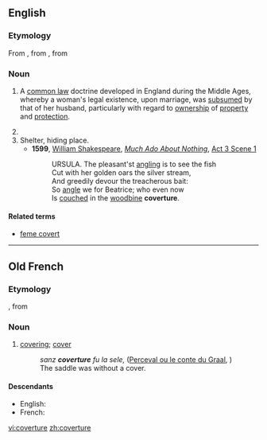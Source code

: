 ==English==
{{wikipedia}}

===Etymology===
From {{etyl|enm}}, from {{etyl|fro}} {{term|coverture|lang=fro}}, from {{term|covrir|lang=fro||to cover}}

===Noun===
{{en-noun}}

# {{legal}} A [[common law]] doctrine developed in England during the Middle Ages, whereby a woman's legal existence, upon marriage, was [[subsume]]d by that of her husband, particularly with regard to [[ownership]] of [[property]] and [[protection]].
# {{alternative spelling of|couverture}}
# Shelter, hiding place.
#* '''1599''', [[w:William Shakespeare|William Shakespeare]], ''[[w:Much Ado About Nothing|Much Ado About Nothing]]'', [[s:Much Ado About Nothing (Shakespeare)|Act 3 Scene 1]]
#*:URSULA. The pleasant'st [[angling]] is to see the fish
#*:Cut with her golden oars the silver stream,
#*:And greedily devour the treacherous bait:
#*:So [[angle]] we for Beatrice; who even now
#*:Is [[couch]]ed in the [[woodbine]] '''coverture'''.
====Related terms====
* [[feme covert]]

----

==Old French==

===Etymology===
{{suffix|covert|ure|lang=fro}}, from {{term|covrir|lang=fro||to cover}}

===Noun===
{{fro-noun|f}}

# [[covering]]; [[cover]]
#: ''sanz '''coverture''' fu la sele,'' ([[s:fr:Perceval ou le conte du Graal|Perceval ou le conte du Graal]], {{w|Christian of Troyes}})
#: The saddle was without a cover.

====Descendants====
* English: {{l|en|coverture}}
* French: {{l|fr|couverture}}

[[vi:coverture]]
[[zh:coverture]]